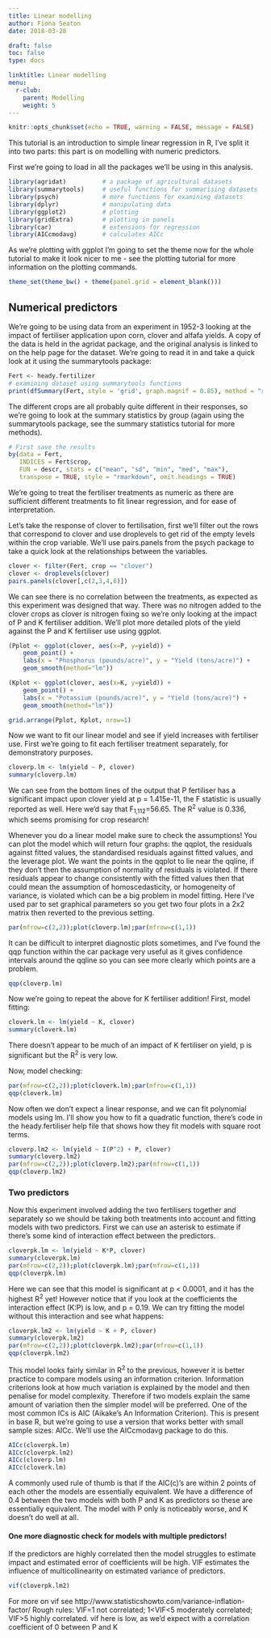 ```yaml
---
title: Linear modelling
author: Fiona Seaton
date: 2018-03-28

draft: false
toc: false
type: docs

linktitle: Linear modelling
menu:
  r-club:
    parent: Modelling
    weight: 5
---
```


```r
knitr::opts_chunk$set(echo = TRUE, warning = FALSE, message = FALSE)
```

This tutorial is an introduction to simple linear regression in R, I've split it into two parts: this part is on modelling with numeric predictors.

First we're going to load in all the packages we'll be using in this analysis.

```r
library(agridat)          # a package of agricultural datasets
library(summarytools)     # useful functions for summarising datasets
library(psych)            # more functions for examining datasets
library(dplyr)            # manipulating data
library(ggplot2)          # plotting
library(gridExtra)        # plotting in panels
library(car)              # extensions for regression
library(AICcmodavg)       # calculates AICc
```

As we're plotting with ggplot I'm going to set the theme now for the whole tutorial to make it look nicer to me - see the plotting tutorial for more information on the plotting commands.
```r
theme_set(theme_bw() + theme(panel.grid = element_blank()))
```

## Numerical predictors
We're going to be using data from an experiment in 1952-3 looking at the impact of fertiliser application upon corn, clover and alfafa yields. A copy of the data is held in the agridat package, and the original analysis is linked to on the help page for the dataset.
We're going to read it in and take a quick look at it using the summarytools package:

```r
Fert <- heady.fertilizer
# examining dataset using summarytools functions
print(dfSummary(Fert, style = 'grid', graph.magnif = 0.85), method = "render", omit.headings = TRUE)
```

The different crops are all probably quite different in their responses, so we're going to look at the summary statistics by group (again using the summarytools package, see the summary statistics tutorial for more methods).
```r
# First save the results
by(data = Fert, 
   INDICES = Fert$crop, 
   FUN = descr, stats = c("mean", "sd", "min", "med", "max"), 
   transpose = TRUE, style = "rmarkdown", omit.headings = TRUE)

```

We're going to treat the fertiliser treatments as numeric as there are sufficient different treatments to fit linear regression, and for ease of interpretation.

Let's take the response of clover to fertilisation, first we'll filter out the rows that correspond to clover and use droplevels to get rid of the empty levels within the crop variable. We'll use pairs.panels from the psych package to take a quick look at the relationships between the variables.

```r
clover <- filter(Fert, crop == "clover")
clover <- droplevels(clover)
pairs.panels(clover[,c(2,3,4,6)])
```

We can see there is no correlation between the treatments, as expected as this experiment was designed that way. There was no nitrogen added to the clover crops as clover is nitrogen fixing so we're only looking at the impact of P and K fertiliser addition. We'll plot more detailed plots of the yield against the P and K fertiliser use using ggplot.

```r
(Pplot <- ggplot(clover, aes(x=P, y=yield)) +
    geom_point() +
    labs(x = "Phosphorus (pounds/acre)", y = "Yield (tons/acre)") +
    geom_smooth(method="lm"))

(Kplot <- ggplot(clover, aes(x=K, y=yield)) +
    geom_point() +
    labs(x = "Potassium (pounds/acre)", y = "Yield (tons/acre)") +
    geom_smooth(method="lm"))

grid.arrange(Pplot, Kplot, nrow=1)
```

Now we want to fit our linear model and see if yield increases with fertiliser use. First we're going to fit each fertiliser treatment separately, for demonstratory purposes.
```r
cloverp.lm <- lm(yield ~ P, clover)
summary(cloverp.lm)
```

We can see from the bottom lines of the output that P fertiliser has a significant impact upon clover yield at p = 1.415e-11, the F statistic is usually reported as well. Here we'd say that F~1,112~=56.65. The R^2^ value is 0.336, which seems promising for crop research!

Whenever you do a linear model make sure to check the assumptions! You can plot the model which will return four graphs: the qqplot, the residuals against fitted values, the standardised residuals against fitted values, and the leverage plot. We want the points in the qqplot to lie near the qqline, if they don't then the assumption of normality of residuals is violated. If there residuals appear to change consistently with the fitted values then that could mean the assumption of homoscedasticity, or homogeneity of variance, is violated which can be a big problem in model fitting. Here I've used par to set graphical parameters so you get two four plots in a 2x2 matrix then reverted to the previous setting.

```r
par(mfrow=c(2,2));plot(cloverp.lm);par(mfrow=c(1,1))
```

It can be difficult to interpret diagnostic plots sometimes, and I've found the qqp function within the car package very useful as it gives confidence intervals around the qqline so you can see more clearly which points are a problem.
```r
qqp(cloverp.lm)
```


Now we're going to repeat the above for K fertiliser addition!
First, model fitting:
```r
cloverk.lm <- lm(yield ~ K, clover)
summary(cloverk.lm)
```
There doesn't appear to be much of an impact of K fertiliser on yield, p is significant but the R^2^ is very low.

Now, model checking:

```r
par(mfrow=c(2,2));plot(cloverk.lm);par(mfrow=c(1,1))
qqp(cloverk.lm)
```


Now often we don't expect a linear response, and we can fit polynomial models using lm. I'll show you how to fit a quadratic function, there's code in the heady.fertiliser help file that shows how they fit models with square root terms.
```r
cloverp.lm2 <- lm(yield ~ I(P^2) + P, clover)
summary(cloverp.lm2)
par(mfrow=c(2,2));plot(cloverp.lm2);par(mfrow=c(1,1))
qqp(cloverp.lm2)
```


### Two predictors
Now this experiment involved adding the two fertilisers together and separately so we should be taking both treatments into account and fitting models with two predictors. First we can use an asterisk to estimate if there's some kind of interaction effect between the predictors.

```r
cloverpk.lm <- lm(yield ~ K*P, clover)
summary(cloverpk.lm)
par(mfrow=c(2,2));plot(cloverpk.lm);par(mfrow=c(1,1))
qqp(cloverpk.lm)
```

Here we can see that this model is significant at p < 0.0001, and it has the highest R^2^ yet! However notice that if you look at the coefficients the interaction effect (K:P) is low, and p = 0.19. We can try fitting the model without this interaction and see what happens:
```r
cloverpk.lm2 <- lm(yield ~ K + P, clover)
summary(cloverpk.lm2)
par(mfrow=c(2,2));plot(cloverpk.lm2);par(mfrow=c(1,1))
qqp(cloverpk.lm2)
```


This model looks fairly similar in R^2^ to the previous, however it is better practice to compare models using an information criterion. Information criterions look at how much variation is explained by the model and then penalise for model complexity. Therefore if two models explain the same amount of variation then the simpler model will be preferred. One of the most common ICs is AIC (Aikake's An Information Criterion). This is present in base R, but we're going to use a version that works better with small sample sizes: AICc. We'll use the AICcmodavg package to do this.

```r
AICc(cloverpk.lm)  
AICc(cloverpk.lm2) 
AICc(cloverp.lm)
AICc(cloverk.lm)

```

A commonly used rule of thumb is that if the AIC(c)'s are within 2 points of each other the models are essentially equivalent. We have a difference of 0.4 between the two models with both P and K as predictors so these are essentially equivalent. The model with P only is noticeably worse, and K doesn't do well at all.


#### One more diagnostic check for models with multiple predictors!
If the predictors are highly correlated then the model struggles to estimate impact and estimated error of coefficients will be high. VIF estimates the influence of multicollinearity on estimated variance of predictors.

```r
vif(cloverpk.lm2)

```

For more on vif see http://www.statisticshowto.com/variance-inflation-factor/
Rough rules: VIF=1 not correlated; 1<VIF<5 moderately correlated; VIF>5 highly correlated. vif here is low, as we'd expect with a correlation coefficient of 0 between P and K


